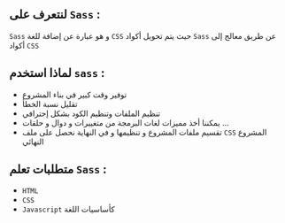 
<CommonSEO title='مقدمة عن Sass' description='Sass و هو عبارة عن إضافة للغة CSS حيث يتم تحويل أكواد Sass عن طريق معالج إلى أكواد CSS' keywords='مقدمة عن Sass, Frontend developer, Sass'/>

<PageTutorial apiLocalUrl='sass' namePage='مقدمة عن Sass'>
<div className='mdx'>

## لنتعرف على `Sass` :

`Sass` و هو عبارة عن إضافة للغة `CSS` حيث يتم تحويل أكواد `Sass` عن طريق معالج إلى أكواد `CSS`

## لماذا استخدم `sass` :

* توفير وقت كبير في بناء المشروع
* تقليل نسبة الخطأ
* تنظيم الملفات وتنظيم الكود بشكل إحترافي
* يمكننا أخذ مميزات لغات البرمجة من متغييرات و دوال و حلقات ...
* تقسيم ملفات المشروع و تنظيمها و في النهاية نحصل على ملف `CSS` المشروع النهائي

## متطلبات تعلم `Sass` :

* `HTML`
* `CSS`
* `Javascript` كأساسيات اللغة

</div>
</PageTutorial>